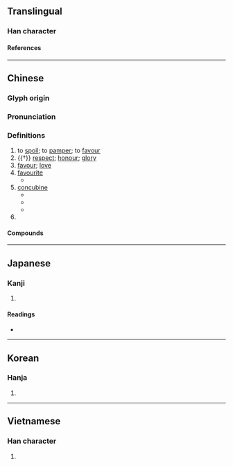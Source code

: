 {{character info/new}}
{{also|宠}}
==Translingual==

===Han character===
{{Han char|rn=40|rad=宀|as=16|sn=19|four=30211|canj=JYBP|ids=⿱宀龍}}

====References====
{{Han ref|kx=0293.070|dkj=07368|dj=0579.270|hdz=20957.190|uh=5BF5}}

----

==Chinese==
{{zh-forms|s=宠}}

===Glyph origin===
{{Han etym}}
{{Han compound|宀|龍|ls=psc|c1=s|c2=p}}

===Pronunciation===
{{zh-pron
|m=chǒng
|c=cung2
|c-t=cuung2
|h=pfs=
|md=tṳ̄ng
|mn=théng/thióng
|mn_note=théng - vernacular; thióng - literary
|mn-t=tong2
|w=2tshon
|mc=y
|oc=y
|cat=v,n,pn
}}

===Definitions===
{{zh-hanzi}}

# to [[spoil]]; to [[pamper]]; to [[favour]]
# {{†}} [[respect]]; [[honour]]; [[glory]]
# [[favour]]; [[love]]
# [[favourite]]
#* {{zh-x|線上 教育，也 曾經 是 新創 公司 的 一時 之 寵。|Online education used to be a '''favourite''' of new companies at one point.|ref= '''2016''' October 9, {{lang|zh|賴昭男}}, [http://www.chinatimes.com/newspapers/20161009000303-260209 {{lang|zh|陸新創電商死亡潮？}}]}}
# [[concubine]] {{rfv-sense|lang=zh}}
#* {{zh-x|周 將軍 請坐，聞 你 新 納 一 寵 甚 美，有人 要 暗筭 你，不可 不 防。|Please be seated, General Zhou. I have heard that the '''concubine''' that you have taken recently is quite beautiful and that someone is plotting against you, so you must take preventive measures.|ref='''1743''', {{w2|zh|蔣士銓}} ({{w|Jiang Shiquan}}), {{lang|zh|臨川夢}}, {{lang|zh|雙噬}}}}
#* {{zh-x|拙夫 意欲 納寵，真是 眠思夢想，已 非 一日，惟恐 夫人 見怪，不敢 啟齒。|My husband desires to take a '''concubine''', which has really bothered me in my thoughts and dreams for more than a day, but for fear that my lady would take offence, I did not dare open my mouth about this.|ref='''1827''', {{w2|zh|李汝珍}} ({{w|Li Ruzhen}}), {{w2|zh|鏡花緣}} (''Flowers in the Mirror''), [[s:zh:鏡花緣/第050回|chapter 50]]}}
#* {{zh-x|但 此時 他 新 納 的 愛寵 老九 也 就 替 他 揮霍 得{de} 可觀。||ref='''1933''', {{w2|zh|茅盾}} ({{w|Mao Dun}}), {{w2|zh|子夜 (小說)|子夜}} (''Midnight'')}}
# {{surname|lang=zh}}

====Compounds====
{{zh-der|假寵|光寵|內寵|受寵|受寵若驚|向寵|失寵|嬌寵|寵任|寵信|寵光|寵兒|寵利|寵召|寵命|寵妾|寵姬|寵嬖|寵幸|寵愛|寵物|寵異|寵祿|寵秩|寵綏|寵貴|寵貺|寵辱不驚|寵辱無驚|寵辱若驚|寵遇|寵錫|專寵|席寵|得寵|怙寵|恃寵而驕|恩寵|愛寵|懷寵尸位|承寵|持祿固寵|新寵|斷袖之寵|榮寵|權寵|殊寵|爭寵|矜功恃寵|矜寵|竊幸乘寵|納寵|繫臂之寵|蒙主寵召|蔽賢寵頑|被寵若驚|要寵召禍|譁世取寵|譁眾取寵|貪冒榮寵|貪榮冒寵|貫魚承寵|貴寵|驕寵}}

----

==Japanese==

===Kanji===
{{ja-kanji|grade=|rs=宀16}}

# {{defn|lang=ja|sort=宀16}}

====Readings====
* {{ja-readings|goon=[[ちゅう]] (chū)|kanon=[[ちょう]] (chō)|kun=[[めぐみ]] (megumi), [[めぐむ]] (megumu)}}

----

==Korean==

===Hanja===
{{ko-hanja|hangeul=[[총]], [[룡]]|rv=chong, ryong|mr=ch'ong, ryong|y=chong, lyong}}

# {{defn|lang=ko|sort=宀16}}

----

==Vietnamese==

===Han character===
{{vi-hantu|[[sủng]], [[sũng]], [[sổng]]|rs=宀16}}

# {{defn|lang=vi|sort=宀16}}